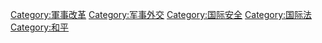 {{Commonscat|Arms control}}


[[Category:軍事改革|Category:軍事改革]]
[[Category:军事外交|Category:军事外交]]
[[Category:国际安全|Category:国际安全]]
[[Category:国际法|Category:国际法]]
[[Category:和平|Category:和平]]